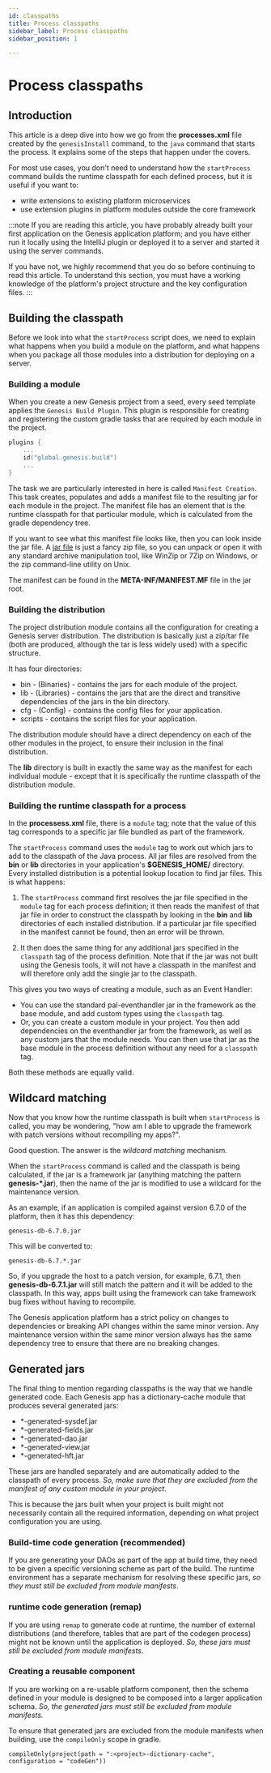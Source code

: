```yaml
---
id: classpaths
title: Process classpaths
sidebar_label: Process classpaths
sidebar_position: 1

---
```

# Process classpaths

## Introduction
This article is a deep dive into how we go from the **processes.xml** file created by the `genesisInstall` command, to the `java` command that starts the process.
It explains some of the steps that happen under the covers.

For most use cases, you don't need to understand how the `startProcess` command builds the runtime classpath for each defined process, but it is useful if you want to:

- write extensions to existing platform microservices
- use extension plugins in platform modules outside the core framework

:::note
If you are reading this article, you have probably already built your first application on the Genesis application platform; and you have either run it locally using the IntelliJ plugin or deployed it to a server and started it using the server commands.

If you have not, we highly recommend that you do so before continuing to read this article. To understand this section, you must have a working knowledge of the platform's project structure and the key configuration files. 
:::

## Building the classpath
Before we look into what the `startProcess` script does, we need to explain what happens when you build a module on the platform, and what happens when you package all those modules into a distribution for deploying on a server.

### Building a module
When you create a new Genesis project from a seed, every seed template applies the `Genesis Build Plugin`. This plugin is responsible for creating and registering the custom gradle tasks that are required by each module in the project. 

```kotlin
plugins {
    ...
    id("global.genesis.build")
	...
}
```

The task we are particularly interested in here is called `Manifest Creation`. This task creates, populates and adds a manifest file to the resulting jar for each module in the project. The manifest file has an element that is the runtime classpath for that particular module, which is calculated from the gradle dependency tree.

If you want to see what this manifest file looks like, then you can look inside the jar file. A [jar file](https://www.geeksforgeeks.org/jar-files-java/) is just a fancy zip file, so you can unpack or open it with any standard archive manipulation tool, like WinZip or 7Zip on Windows, or the zip command-line utility on Unix.

The manifest can be found in the **META-INF/MANIFEST.MF** file in the jar root.

### Building the distribution
The project distribution module contains all the configuration for creating a Genesis server distribution. The distribution is basically just a zip/tar file (both are produced, although the tar is less widely used) with a specific structure.

It has four directories:

- bin - (Binaries) - contains the jars for each module of the project.
- lib - (Libraries) - contains the jars that are the direct and transitive dependencies of the jars in the bin directory.
- cfg - (Config) - contains the config files for your application.
- scripts - contains the script files for your application.

The distribution module should have a direct dependency on each of the other modules in the project, to ensure their inclusion in the final distribution.

The **lib** directory is built in exactly the same way as the manifest for each individual module -  except that it is specifically the runtime classpath of the distribution module.

### Building the runtime classpath for a process
In the **processess.xml** file, there is a `module` tag; note that the value of this tag corresponds to a specific jar file bundled as part of the framework.

The `startProcess` command uses the `module` tag to work out which jars to add to the classpath of the Java process. All jar files are resolved from the **bin** or **lib** directories in your application's **$GENESIS_HOME/** directory. Every installed distribution is a potential lookup location to find jar files.
This is what happens:

1. The `startProcess` command first resolves the jar file specified in the `module` tag for each process definition; it then reads the manifest of that jar file in order to construct the classpath by looking in the **bin** and **lib** directories of each installed distribution. If a particular jar file specified in the manifest cannot be found, then an error will be thrown.

2. It then does the same thing for any additional jars specified in the `classpath` tag of the process definition. Note that if the jar was not built using the Genesis tools, it will not have a classpath in the manifest and will therefore only add the single jar to the classpath.

This gives you two ways of creating a module, such as an Event Handler:

- You can use the standard pal-eventhandler jar in the framework as the base module, and add custom types using the `classpath` tag.
- Or, you can create a custom module in your project. You then add dependencies on the eventhandler jar from the framework, as well as any custom jars that the module needs. You can then use that jar as the base module in the process definition without any need for a `classpath` tag.

Both these methods are equally valid.

## Wildcard matching
Now that you know how the runtime classpath is built when `startProcess` is called, you may be wondering, "how am I able to upgrade the framework with patch versions without recompiling my apps?".

Good question. The answer is the *wildcard matching* mechanism.

When the `startProcess` command is called and the classpath is being calculated, if the jar is a framework jar (anything matching the pattern __genesis-\*.jar__), then the name of the jar is modified to use a wildcard for the maintenance version.

As an example, if an application is compiled against version 6.7.0 of the platform, then it has this dependency:

```
genesis-db-6.7.0.jar
```

This will be converted to:
```
genesis-db-6.7.*.jar
```

So, if you upgrade the host to a patch version, for example, 6.7.1, then **genesis-db-6.7.1.jar** will still match the pattern and it will be added to the classpath. In this way, apps built using the framework can take framework bug fixes without having to recompile.

The Genesis application platform has a strict policy on changes to dependencies or breaking API changes within the same minor version. Any maintenance version within the same minor version always has the same dependency tree to ensure that there are no breaking changes.

## Generated jars
The final thing to mention regarding classpaths is the way that we handle generated code. Each Genesis app has a dictionary-cache module that produces several generated jars:

- *-generated-sysdef.jar
- *-generated-fields.jar
- *-generated-dao.jar
- *-generated-view.jar
- *-generated-hft.jar

These jars are handled separately and are automatically added to the classpath of every process. *So, make sure that they are excluded from the manifest of any custom module in your project*.

This is because the jars built when your project is built might not necessarily contain all the required information, depending on what project configuration you are using. 

### Build-time code generation (recommended)
If you are generating your DAOs as part of the app at build time, they need to be given a specific versioning scheme as part of the build. The runtime environment has a separate mechanism for resolving these specific jars, *so they must still be excluded from module manifests*.

### runtime code generation (remap)
If you are using `remap` to generate code at runtime, the number of external distributions (and therefore, tables that are part of the codegen process) might not be known until the application is deployed. *So, these jars must still be excluded from module manifests*.

### Creating a reusable component
If you are working on a re-usable platform component, then the schema defined in your module is designed to be composed into a larger application schema. *So, the generated jars must still be excluded from module manifests.*

To ensure that generated jars are excluded from the module manifests when building, use the `compileOnly` scope in gradle.

```
compileOnly(project(path = ":<project>-dictionary-cache", configuration = "codeGen"))
```
